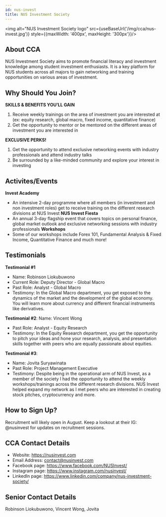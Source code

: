 ```yaml
---
id: nus-invest
title: NUS Investment Society
---
```



<img alt="NUS Investment Society logo" src={useBaseUrl('/img/cca/nus-invest.jpg')} style={{maxWidth: '400px', maxHeight: '300px'}}/>

## About CCA
NUS Investment Society aims to promote financial literacy and investment knowledge among student investment enthusiasts. It is a key platform for NUS students across all majors to gain networking and training opportunities on various areas of investment.


## Why Should You Join?
**SKILLS & BENEFITS YOU’LL GAIN**
1. Receive weekly trainings on the area of investment you are interested at (ex: equity research, global macro, fixed income, quantitative finance)
2. Get the opportunity to mentor or be mentored on the different areas of investment you are interested in

**EXCLUSIVE PERKS!**
1. Get the opportunity to attend exclusive networking events with industry professionals and attend industry talks
2. Be surrounded by a like-minded community and explore your interest in investing 


## Activites/Events
**Invest Academy**
- An intensive 2-day programme where all members (in investment and non investment roles) get to receive training on the different research divisions at NUS Invest 
**NUS Invest Fiesta**
- An annual 3-day flagship event that covers topics on personal finance, global market outlook and exclusive networking sessions with industry professionals 
**Workshops**
- Some of our workshops include Forex 101, Fundamental Analysis & Fixed Income, Quantitative Finance and much more!


## Testimonials
**Testimonial #1**
- Name: Robinson Liokubuwono
- Current Role: Deputy Director - Global Macro  
- Past Role: Analyst - Global Macro  
- Testimony:  In the Global Macro department, you get exposed to the dynamics of the market and the development of the global economy. You will learn more about currency and different financial instruments like derivatives.

**Testimonial #2**:
Name: Vincent Wong
- Past Role: Analyst - Equity Research 
- Testimony: In the Equity Research department, you get the opportunity to pitch your ideas and hone your research, analysis, and presentation skills together with peers who are equally passionate about equities.

**Testimonial #3**:
- Name: Jovita Suryawinata
- Past Role: Project Management Executive 
- Testimony: Despite being in the operational arm of NUS Invest, as a member of the society I had the opportunity to attend the weekly workshops/trainings across the different research divisions. NUS Invest helped expand my network as I met peers who are interested in creating stock pitches, cryptocurrency and more.


## How to Sign Up?
Recruitment will likely open in August. 
Keep a lookout at their IG: @nusinvest for updates on recruitment sessions.


## CCA Contact Details
- Website: https://nusinvest.com
- Email Address: contact@nusinvest.com
- Facebook page: https://www.facebook.com/NUSInvest/
- Instagram page: https://www.instagram.com/nusinvest/
- LinkedIn page: https://www.linkedin.com/company/nus-investment-society/


## Senior Contact Details
Robinson Liokubuwono, Vincent Wong, Jovita
